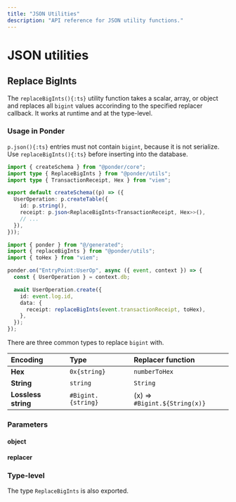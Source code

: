 ```yaml
---
title: "JSON Utilities"
description: "API reference for JSON utility functions."
---
```



# JSON utilities

## Replace BigInts

The `replaceBigInts(){:ts}` utility function takes a scalar, array, or object and replaces all `bigint` values accorinding to the specified replacer callback. It works at runtime and at the type-level.

### Usage in Ponder

`p.json(){:ts}` entries must not contain `bigint`, because it is not serialize. Use `replaceBigInts(){:ts}` before inserting into the database.

<div className="code-columns">

```ts filename="ponder.schema.ts" {1,14}
import { createSchema } from "@ponder/core";
import type { ReplaceBigInts } from "@ponder/utils";
import type { TransactionReceipt, Hex } from "viem";

export default createSchema((p) => ({
  UserOperation: p.createTable({
    id: p.string(),
    receipt: p.json<ReplaceBigInts<TransactionReceipt, Hex>>(),
    // ...
  }),
}));
```

```ts filename="src/index.ts"
import { ponder } from "@/generated";
import { replaceBigInts } from "@ponder/utils";
import { toHex } from "viem";

ponder.on("EntryPoint:UserOp", async ({ event, context }) => {
  const { UserOperation } = context.db;

  await UserOperation.create({
    id: event.log.id,
    data: {
      receipt: replaceBigInts(event.transactionReceipt, toHex),
    },
  });
});
```

</div>

There are three common types to replace `bigint` with. 

| Encoding            | Type                  | Replacer function              |
| :------------------ | :-------------------- | :----------------------------- |
| **Hex**             | `0x{string}`          | `numberToHex`                  |
| **String**          | `string`              | `String`                       |
| **Lossless string** | `#Bigint.{string}`    | (x) => `#Bigint.${String(x)}`  |

### Parameters

#### object

#### replacer

### Type-level

The type `ReplaceBigInts` is also exported.
